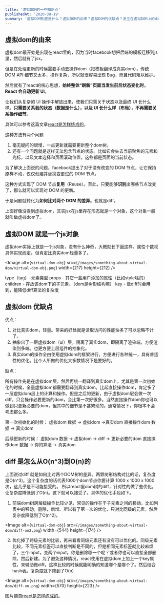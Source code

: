 ```yaml
---
title: '虚拟DOM的一些知识点'
publishedAt: '2020-08-19'
summary: '虚拟DOM到底是什么？虚拟DOM的由来？虚拟DOM的优缺点？发生在虚拟DOM上的diff复杂度是怎么降低到O(n)的'
---
```


## 虚拟dom的由来

虚拟dom最开始是出现在react里的，因为当时facebook想把后端的模板迁移到js里，然后就有了jsx。

但是在处理更新的时候需要手动去操作dom（把模板翻译成真实dom），传统 DOM API 细节又太多，操作复杂，所以就很容易出现 Bug，而且代码难以维护。

然后就有了react的核心思想，**始终整体“刷新”页面当发生前后状态变化时，React 会自动更新 UI**。

让我们从复杂的 UI 操作中解放出来，使我们只需关于状态以及最终 UI 长什么样。**只需要关系我的状态（数据是什么），以及 UI 长什么样（布局），不再需要关系操作细节**。

具体可以参考这篇文章[react是怎样练成的](https://segmentfault.com/a/1190000013365426#item-4)。

这种方法有两个问题

1. 毫无疑问的很慢，一点更新就需要更新整个dom树。
2. 还有一个问题就是这样无法包含节点的状态。比如它会失去当前聚焦的元素和光标，以及文本选择和页面滚动位置，这些都是页面的当前状态。

为了解决上面说的问题，facebook提出了对于没有改变的 DOM 节点，让它保持原样不动，仅仅创建并替换变更过的 DOM 节点。

这种方式实现了 DOM 节点**复用**（Reuse）。至此，只要能够**识别**出哪些节点改变了，那么就可以实现对 DOM 的更新。

于是问题就转化为**如何比对两个 DOM 的差异**。也就是diff。

上面好像没提到虚拟dom，其实jsx在js里存在形态就是一个对象，这个对象一般就叫做虚拟dom了。

## 虚拟DOM 就是一个js对象

虚拟dom实际上就是一个js对象，没有什么神奇，大概就长下面这样。属性个数视具体实现而定。但肯定比真实dom轻量多了。

<Image
  alt={`virtual-dom-obj`}
  src={`/images/something-about-virtual-dom/virtual-dom-obj.png`}
  width={217}
  height={212}
/>

type（tag）-元素类型
props - 其它一些用户添加的属性（比如style啥的）
children - 存放该dom下的子元素。（dom是树形结构嘛）
key - 做diff时会用到，能降低diff算法的复杂度


## 虚拟dom 优缺点

优点：

1. 对比真实dom，轻量。带来的好处就是读取访问的性能快多了可以忽略不计了。
2. 抽象出了一层虚拟dom（ui）层，隔离了真实dom，即隔离了渲染端，方便渲染到多端。也更方便上层组件的抽象化。
3. 真实dom的操作全由使用虚拟dom的框架进行，方便进行各种统一，具有普适性的优化。比个人所做的优化大多数情况下是要好的。

缺点：

所有操作先是在虚拟dom层，然后再统一翻译到真实dom上，尤其是第一次初始化的时候，全量虚拟dom都需要翻译到真实dom。比起直接操作dom，肯定多了一层虚拟dom层上的计算和操作。但是之后的更新，由于虚拟dom层会做一次diff，只会操作必要更新的dom，会比第一次好很多。当然直接操作dom你也可以做到只更新必要的dom，但其中的细节是不甚繁琐的，通常情况下，你根本不会考虑那么多。

第一次初始化的时候：
虚拟dom        数据 -> 虚拟dom ->真实dom
直接操作dom 数据 -> 真实dom

后续更新的时候：
虚拟dom        数据 -> 虚拟dom -> diff -> 更新必要的dom
直接操作dom 数据 -> 你的算法 -> 真实dom


## diff 是怎么从O(n^3)到O(n)的

上面说过diff 就是如何比对两个DOM树的差异。两颗树形结构对比的话，复杂度是O(n^3)。这个复杂度的话代表1000个dom节点你要计算 1000 x 1000 x 1000 次，这几乎是不可能接受的。
所以react里dom树的diff，针对性的做了些优化，让复杂度降低到了O(n)。这下就可以接受了。具体的优化手段如下。


1. 前端dom树跨层级操作比较少见，常见的操作在于子元素之间的移动，比如列表中的移动，删除，新增。所以有了第一次的优化，只对比同级的元素。然后复杂度降低到了O(n^2)。

<Image
  alt={`virtual-dom-obj`}
  src={`/images/something-about-virtual-dom/diff-on2.png`}
  width={544}
  height={174}
/>

2. 优化掉了跨级元素的比较，再来看看同级元素还有没有可以优化的。同级元素比较，不同元素标签可以直接判断是不同的，但是相同元素标签就比较麻烦了，三个input，变两个input，你是删除哪一个呢？或者你也可以直接全部删除，然后新建。为了避免这种情况，react使用在虚拟dom上加上一个key属性，来辅助做diff。这样比较的时候就能明确的知道哪个是哪个了。然后结合hash表。复杂度就下降到了O(n)

<Image
  alt={`virtual-dom-obj`}
  src={`/images/something-about-virtual-dom/diff-on.png`}
  width={570}
  height={223}
/>

图片摘自[react是怎样练成的](https://segmentfault.com/a/1190000013365426#item-4)。
